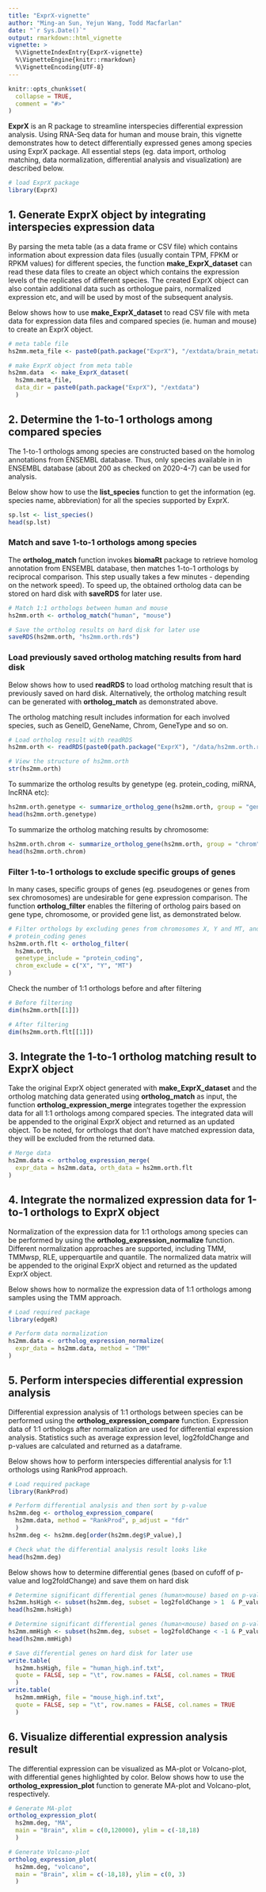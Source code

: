 ```yaml
---
title: "ExprX-vignette"
author: "Ming-an Sun, Yejun Wang, Todd Macfarlan"
date: "`r Sys.Date()`"
output: rmarkdown::html_vignette
vignette: >
  %\VignetteIndexEntry{ExprX-vignette}
  %\VignetteEngine{knitr::rmarkdown}
  %\VignetteEncoding{UTF-8}
---
```


```r
knitr::opts_chunk$set(
  collapse = TRUE,
  comment = "#>"
)
```

__ExprX__ is an R package to streamline interspecies differential expression
analysis. Using RNA-Seq data for human and mouse brain, this vignette
demonstrates how to detect differentially expressed genes among species
using ExprX package. All essential steps (eg. data import, ortholog matching,
data normalization, differential analysis and visualization) are described below.


```r
# load ExprX package
library(ExprX)
```

## 1. Generate ExprX object by integrating interspecies expression data

By parsing the meta table (as a data frame or CSV file) which contains
information about expression data files (usually contain TPM, FPKM or RPKM
values) for different species, the function __make_ExprX_dataset__ can read
these data files to create an object which contains the expression levels of
the replicates of different species. The created ExprX object can also contain
additional data such as orthologue pairs, normalized expression etc, and will
be used by most of the subsequent analysis.

Below shows how to use __make_ExprX_dataset__ to read CSV file with meta data
for expression data files and compared species (ie. human and mouse) to create
an ExprX object.

```r
# meta table file
hs2mm.meta_file <- paste0(path.package("ExprX"), "/extdata/brain_metatable.csv")

# make ExprX object from meta table
hs2mm.data  <- make_ExprX_dataset(
  hs2mm.meta_file,
  data_dir = paste0(path.package("ExprX"), "/extdata")
  )
```


## 2. Determine the 1-to-1 orthologs among compared species

The 1-to-1 orthologs among species are constructed based on the homolog
annotations from ENSEMBL database. Thus, only species available in
in ENSEMBL database (about 200 as checked on 2020-4-7) can be used for analysis.

Below show how to use the __list_species__ function to get the information (eg.
species name, abbreviation) for all the species supported by ExprX.

```r
sp.lst <- list_species()
head(sp.lst)
```

### Match and save 1-to-1 orthologs among species

The __ortholog_match__ function invokes __biomaRt__ package to retrieve homolog
annotation from ENSEMBL database, then matches 1-to-1 orthologs by reciprocal
comparison. This step usually takes a few minutes - depending on the network
speed). To speed up, the obtained ortholog data can be stored on hard disk with
__saveRDS__ for later use.

```r
# Match 1:1 orthologs between human and mouse
hs2mm.orth <- ortholog_match("human", "mouse")

# Save the ortholog results on hard disk for later use
saveRDS(hs2mm.orth, "hs2mm.orth.rds")
```

### Load previously saved ortholog matching results from hard disk

Below shows how to used __readRDS__ to load ortholog matching result that is
previously saved on hard disk. Alternatively, the ortholog matching result can
be generated with __ortholog_match__ as demonstrated above.

The ortholog matching result includes information for each involved species,
such as GeneID, GeneName, Chrom, GeneType and so on.

```r
# Load ortholog result with readRDS
hs2mm.orth <- readRDS(paste0(path.package("ExprX"), "/data/hs2mm.orth.rds"))

# View the structure of hs2mm.orth
str(hs2mm.orth)
```

To summarize the ortholog results by genetype (eg. protein_coding, miRNA, lncRNA etc):

```r
hs2mm.orth.genetype <- summarize_ortholog_gene(hs2mm.orth, group = "genetype")
head(hs2mm.orth.genetype)
```

To summarize the ortholog matching results by chromosome:

```r
hs2mm.orth.chrom <- summarize_ortholog_gene(hs2mm.orth, group = "chrom")
head(hs2mm.orth.chrom)
```

### Filter 1-to-1 orthologs to exclude specific groups of genes

In many cases, specific groups of genes (eg. pseudogenes or genes from sex chromosomes) are
undesirable for gene expression comparison. The function __ortholog_filter__ enables the
filtering of ortholog pairs based on gene type, chromosome, or provided gene list, as 
demonstrated below.

```r
# Filter orthologs by excluding genes from chromosomes X, Y and MT, and only keep
# protein_coding genes
hs2mm.orth.flt <- ortholog_filter(
  hs2mm.orth,
  genetype_include = "protein_coding",
  chrom_exclude = c("X", "Y", "MT")
)
```

Check the number of 1:1 orthologs before and after filtering

```r
# Before filtering
dim(hs2mm.orth[[1]])

# After filtering
dim(hs2mm.orth.flt[[1]])

```

## 3. Integrate the 1-to-1 ortholog matching result to ExprX object

Take the original ExprX object generated with __make_ExprX_dataset__ and the
ortholog matching data generated using __ortholog_match__ as input, the function
__ortholog_expression_merge__ integrates together the expression data for all
1:1 orthologs among compared species. The integrated data will be appended to
the original ExprX object and returned as an updated object. To be noted, for
orthologs that don't have matched expression data, they will be excluded from
the returned data.

```r
# Merge data
hs2mm.data <- ortholog_expression_merge(
  expr_data = hs2mm.data, orth_data = hs2mm.orth.flt
)
```

## 4. Integrate the normalized expression data for 1-to-1 orthologs to ExprX object

Normalization of the expression data for 1:1 orthologs among species can be performed
by using the __ortholog_expression_normalize__ function. Different normalization
approaches are supported, including TMM, TMMwsp, RLE, upperquartile and quantile. The
normalized data matrix will be appended to the original ExprX object and returned as
the updated ExprX object.

Below shows how to normalize the expression data of 1:1 orthologs among samples
using the TMM approach.

```r
# Load required package
library(edgeR)

# Perform data normalization
hs2mm.data <- ortholog_expression_normalize(
  expr_data = hs2mm.data, method = "TMM"
)
```

## 5. Perform interspecies differential expression analysis

Differential expression analysis of 1:1 orthologs between species can be 
performed using the __ortholog_expression_compare__ function. Expression data of
1:1 orthologs after normalization are used for differential expression analysis.
Statistics such as average expression level, log2foldChange and p-values are 
calculated and returned as a dataframe. 

Below shows how to perform interspecies differential analysis for 1:1 orthologs
using RankProd approach.

```r
# Load required package
library(RankProd)

# Perform differential analysis and then sort by p-value
hs2mm.deg <- ortholog_expression_compare(
  hs2mm.data, method = "RankProd", p_adjust = "fdr"
  )
hs2mm.deg <- hs2mm.deg[order(hs2mm.deg$P_value),]

# Check what the differential analysis result looks like
head(hs2mm.deg)
```

Below shows how to determine differential genes (based on cufoff of p-value and
log2foldChange) and save them on hard disk

```r
# Determine significant differential genes (human>mouse) based on p-values and log2foldChange
hs2mm.hsHigh <- subset(hs2mm.deg, subset = log2foldChange > 1  & P_value < 0.05)
head(hs2mm.hsHigh)

# Determine significant differential genes (human<mouse) based on p-values and log2foldChange
hs2mm.mmHigh <- subset(hs2mm.deg, subset = log2foldChange < -1 & P_value < 0.05)
head(hs2mm.mmHigh)

# Save differential genes on hard disk for later use
write.table(
  hs2mm.hsHigh, file = "human_high.inf.txt", 
  quote = FALSE, sep = "\t", row.names = FALSE, col.names = TRUE
  )
write.table(
  hs2mm.mmHigh, file = "mouse_high.inf.txt", 
  quote = FALSE, sep = "\t", row.names = FALSE, col.names = TRUE
  )
```

## 6. Visualize differential expression analysis result

The differential expression can be visualized as MA-plot or Volcano-plot, with
differential genes highlighted by color. Below shows how to use the
__ortholog_expression_plot__ function to generate MA-plot and Volcano-plot, 
respectively.

```r
# Generate MA-plot
ortholog_expression_plot(
  hs2mm.deg, "MA",
  main = "Brain", xlim = c(0,120000), ylim = c(-18,18)
  )
```

```r
# Generate Volcano-plot
ortholog_expression_plot(
  hs2mm.deg, "volcano",
  main = "Brain", xlim = c(-18,18), ylim = c(0, 3)
  )
```

